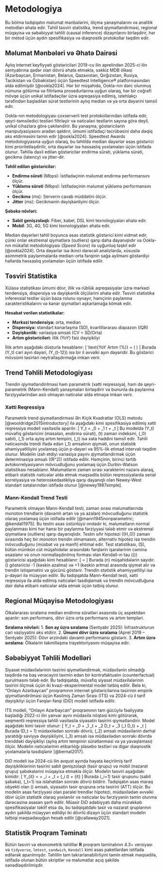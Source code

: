 # Metodologiya

Bu bölmə tədqiqatın məlumat mənbələrini, ölçmə yanaşmalarını və analitik metodları əhatə edir.
 Təhlil təsviri statistika, trend qiymətləndirməsi, regional müqayisə və 
 səbəbiyyət təhlili (causal inference) dizaynlarını birləşdirir, hər bir metod üçün 
 aydın spesifikasiya və diaqnostik protokollar təqdim edir.

## Məlumat Mənbələri və Əhatə Dairəsi

Aylıq internet keyfiyyəti göstəriciləri 2019-cu ilin aprelindən 2025-ci ilin sentyabrına 
qədər olan dövrü əhatə etməklə, səkkiz MDB ölkəsi 
(Azərbaycan, Ermənistan, Belarus, Qazaxıstan, Qırğızıstan, Rusiya, Tacikistan və Özbəkistan) 
üçün Speedtest Intelligence® platformasından əldə edilmişdir [@ookla2024].
Hər bir müşahidə, Ookla-nın dərc olunmuş nümunə götürmə və filtrləmə prosedurlarına uyğun olaraq,
 hər bir coğrafi mövqe üçün unikal istifadəçilər üzrə aqreqasiya edilmiş,
  istehlakçı tərəfindən başladılan sürət testlərinin aylıq median və ya orta dəyərini təmsil edir.

Ookla-nın metodologiyası çoxserverli test protokollarından istifadə edir,
 qeyri-təmsiledici testləri filtrləyir və nəticələri testlərin sayına görə deyil,
  unikal cihazlara görə çəkiləndirir. 
  Bu yanaşma, göstəricilərin manipulyasiyasını aradan qaldırır, 
  ümumi istifadəçi təcrübəsini daha dəqiq əks etdirməsini təmin edir [@ookla2024]. 
  Speedtest Awards metodologiyasına uyğun olaraq, 
  bu təhlildə median dəyərlər əsas göstərici kimi prioritetləşdirilir, 
  orta dəyərlər isə həssaslıq yoxlamaları üçün istifadə olunur. 
  Təhlilə daxil edilən göstəricilər endirmə sürəti, yükləmə sürəti, gecikmə (latency) və jitter-dir.

**Təhlil edilən göstəricilər:**

- **Endirmə sürəti** (Mbps): İstifadəçinin məlumat endirmə performansını ölçür.
- **Yükləmə sürəti** (Mbps): İstifadəçinin məlumat yükləmə performansını ölçür.
- **Gecikmə** (ms): Serverin cavab müddətini ölçür.
- **Jitter** (ms): Gecikmənin dəyişkənliyini ölçür.

**Şəbəkə növləri:**

- **Sabit genişzolaqlı**: Fiber, kabel, DSL kimi texnologiyaları əhatə edir.
- **Mobil**: 3G, 4G, 5G kimi texnologiyaları əhatə edir.

Median dəyərləri təhlil boyunca əsas statistik göstərici kimi xidmət edir, çünki onlar 
ekstremal qiymətlərə (outliers) qarşı daha dayanıqlıdır və 
Ookla-nın mükafat metodologiyası (*Speed Score*) ilə uyğunluq təşkil edir [@ookla2024]. 
Orta dəyərlər isə ikinci dərəcəli analizlərdə, 
xüsusilə asimmetrik paylanmalarda median-orta fərqinin sağa əyilməni göstərdiyi hallarda 
həssaslıq yoxlamaları üçün istifadə edilir.

## Təsviri Statistika

Xülasə statistikası ümumi dövr, illik və rüblük aqreqasiyalar üzrə mərkəzi tendensiya, 
dispersiya və dəyişkənlik ölçülərini əhatə edir. 
Təsviri statistika inferensial testlər üçün baza rolunu oynayır, 
həmçinin paylanma xarakteristikalarını və kənar qiymətləri aşkarlamağa kömək edir.

**Hesabat verilən statistikalar:**

- **Mərkəzi tendensiya:** orta, median
- **Dispersiya:** standart kənarlaşma (SD), kvartillərarası diapazon (IQR)
- **Dəyişkənlik:** variasiya əmsalı (CV = SD/Orta)
- **Artım göstəriciləri:** illik (YoY) faiz dəyişikliyi

İllik artım aşağıdakı düsturla hesablanır:
\[ \text{YoY Artım (%)} = \left( \frac{Y_t - Y_{t-12}}{Y_{t-12}} \right) \times 100 \]
Burada \(Y_t\) cari ayın dəyəri, \(Y_{t-12}\) isə bir il əvvəlki ayın dəyəridir. Bu göstərici mövsümi təsirləri neytrallaşdırmağa imkan verir.

## Trend Təhlili Metodologiyası

Trendin qiymətləndirilməsi həm parametrik (xətti reqressiya), 
həm də qeyri-parametrik (Mann-Kendall) yanaşmaları birləşdirir və 
bununla da paylanma fərziyyələrindən asılı olmayan nəticələr əldə etməyə imkan verir.

### Xətti Reqressiya
Parametrik trend qiymətləndirməsi Ən Kiçik Kvadratlar (OLS) metodu [@wooldridge2015introductory] 
ilə aşağıdakı kimi spesifikasiya edilmiş xətti reqressiya modeli vasitəsilə aparılır:
\[ Y_t = \beta_0 + \beta_1 t + \varepsilon_t \]
Bu modeldə \(Y_t\) müvafiq göstəricini (məsələn, endirmə sürəti), 
\(t\) zaman indeksini, \(\beta_0\) sabiti, \(\beta_1\) orta aylıq artım tempini, 
\(\varepsilon_t\) isə xəta həddini təmsil edir. Təhlil nəticəsində trendi ifadə 
edən \(\beta_1\) əmsalının qiyməti, onun statistik əhəmiyyətliliyini yoxlamaq 
üçün p-dəyəri və 95%-lik etimad intervalı təqdim olunur. Modelin izah etdiyi 
variasiya payını qiymətləndirmək üçün determinasiya əmsalı (\(R^2\)) istifadə edilir. 
Həmçinin, birinci tərtib avtokorrelyasiyanın mövcudluğunu yoxlamaq üçün Durbin-Watson 
statistikası hesablanır. Məlumatların zaman sırası xarakterini nəzərə alaraq, etibarlı 
statistik nəticələr əldə etmək məqsədilə bütün reqressiyalarda serial 
korrelyasiya və heteroskedastikliyə qarşı dayanıqlı olan Newey-West standart 
xətalarından istifadə olunur [@newey1987simple].


### Mann-Kendall Trend Testi

Parametrik olmayan Mann-Kendall testi, zaman sırası məlumatlarında 
monoton trendlərin (davamlı artan və ya azalan) mövcudluğunu statistik olaraq 
yoxlamaq üçün istifadə edilir [@mann1945nonparametric; @kendall1975]. 
Bu testin əsas üstünlüyü ondadır ki, məlumatların normal paylanması kimi hər hansı 
bir paylanma fərziyyəsi tələb etmir və ekstremal qiymətlərə (outliers) qarşı dayanıqlıdır. 
Testin sıfır hipotezi (\(H_0\)) zaman sırasında heç bir monoton trendin olmamasını, 
alternativ hipotez isə trendin mövcudluğunu (müsbət və ya mənfi) ehtimal edir. 
Test statistikası, \(S\), bütün mümkün cüt müşahidələr arasındakı fərqlərin 
işarələrinin cəminə əsaslanır və onun normallaşdırılmış forması olan 
Kendall-ın tau (\(\tau\)) göstəricisi aşağıdakı kimi hesablanır:
\[ \tau = \frac{S}{n(n-1)/2} \]
Burada \(n\) müşahidələrin sayıdır. \(\tau\) göstəricisi -1 
(kəskin azalma) və +1 (kəskin artma) arasında qiymət alır və 
trendin istiqamətini və gücünü göstərir. 
Trendin statistik əhəmiyyətliliyi isə p-dəyəri ilə müəyyən edilir. 
Bu tədqiqatda Mann-Kendall testi, 
xətti reqressiya ilə əldə edilmiş nəticələri təsdiqləmək və 
trendin mövcudluğuna dair daha etibarlı nəticələr əldə etmək üçün tətbiq olunur.

## Regional Müqayisə Metodologiyası

Ölkələrarası sıralama median endirmə sürətləri əsasında üç aspektdən aparılır: 
son performans, dövr üzrə orta performans və artım templəri.

**Sıralama növləri:**
1. **Son ay üzrə sıralama** (Sentyabr 2025): İnfrastrukturun cari vəziyyətini əks etdirir.
2. **Ümumi dövr üzrə sıralama** (Aprel 2019 – Sentyabr 2025): Dövr ərzindəki davamlı performansı göstərir.
3. **Artım üzrə sıralama**: Ölkələrin təkmilləşmə trayektoriyasını müqayisə edir.

## Səbəbiyyət Təhlili Modelləri

Siyasət müdaxilələrinin təsirini qiymətləndirmək, 
müdaxilənin olmadığı təqdirdə nə baş verəcəyini təxmin edən bir 
kontrafaktualın (counterfactual) qurulmasını tələb edir. 
Bu tədqiqatda, müvafiq siyasət müdaxilələrinin təsirini ölçmək üçün iki 
kvazi-eksperimental model tətbiq edilir. Belə ki, "Onlayn Azərbaycan" proqramının internet
göstəricilərinə təsirinin empirik qiymətləndirilməsi 
üçün Kəsilmiş Zaman Sırası (ITS) və 2024-cü il tarif dəyişikliyi üçün Fərqlər-fərqi (DiD) modeli
istifadə edilir.

ITS modeli, "Onlayn Azərbaycan" proqramının tam gücüylə fəaliyyətə başladığı 
2022-ci ilin yanvar ayını müdaxilə nöqtəsi kimi götürərək, 
seqmentli reqressiya təhlili vasitəsilə siyasətin təsirini qiymətləndirir. 
Model aşağıdakı kimi təsvir olunur:
\[ Y_t = \beta_0 + \beta_1 \text{Time}_t + \beta_2 D_t + \beta_3 (\text{Time}_t \times D_t) + \varepsilon_t \]
Burada \(D_t = 1\) müdaxilədən sonrakı dövrü, 
\(\beta_2\) əmsalı müdaxilənin dərhal yaratdığı səviyyə dəyişikliyini, \(\beta_3\) 
əmsalı isə müdaxilədən sonrakı dövrdə trenddəki dəyişikliyi 
(aylıq artım tempinin sürətlənməsi və ya yavaşlaması) ölçür. 
Modelin nəticələrinin etibarlılığı plasebo testləri və 
digər diaqnostik yoxlamalarla təsdiqlənir [@bernal2017].

DiD modeli isə 2024-cü ilin avqust ayında həyata keçirilmiş tarif dəyişikliklərinin 
təsirini sabit genişzolaqlı (təsir qrupu) və 
mobil (nəzarət qrupu) şəbəkələrini müqayisə etməklə ölçür. 
Modelin təsviri aşağıdakı kimidir:
\[ Y_{it} = \alpha + \delta \text{Treat}_i + \theta \text{Post}_t + \gamma (\text{Treat}_i \times \text{Post}_t) + \varepsilon_{it} \]
Burada \(\text{Treat}_i=1\) təsir qrupunu (sabit şəbəkə), 
\(\text{Post}_t=1\) isə islahatdan sonrakı dövrü bildirir. 
Tədqiqatın əsas maraq obyekti olan \(\gamma\) əmsalı, 
siyasətin təsir qrupuna orta təsirini (ATT) ölçür. 
Bu modelin əsas fərziyyəsi olan paralel trendlər hipotezi, 
müdaxilədən əvvəlki dövr üçün statistik olaraq yoxlanılır və 
nəticələr bu fərziyyənin təmin olunma dərəcəsinə əsasən şərh edilir. 
Müasir DiD ədəbiyyatı daha mürəkkəb spesifikasiyalar təklif etsə də, 
bu tədqiqatdakı təsir və nəzarət qruplarının aydın şəkildə müəyyən edildiyi 
iki dövrlü dizayn üçün standart modelin tətbiqi məqsədəuyğun hesab edilir [@callaway2021].

## Statistik Proqram Təminatı

Bütün təsviri və ekonometrik təhlillər **R** proqram təminatının 4.3+ versiyası və `tidyverse`, 
`lmtest`, `sandwich`, `Kendall` kimi əsas paketlərdən istifadə edilərək aparılmışdır. 
Təhlilin tam təkrarlanabilirliyini təmin etmək məqsədilə, 
istifadə olunan bütün skriptlər və məlumatlar açıq şəkildə sənədləşdirilmişdir.
